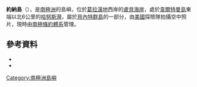 {{coord|66|55|S|67|42|W|source:GNIS|display=title}}

'''約納島'''（{{lang-en|Jona Island}}），是[[南極洲|南極洲]]的島嶼，位於[[葛拉漢地|葛拉漢地]]西岸的[[盧貝海岸|盧貝海岸]]，處於[[韋爾特曼島|韋爾特曼島]]東端以北6公里的[[哈努斯灣|哈努斯灣]]，屬於[[貝內特群島|貝內特群島]]的一部分，由[[美國|美國]]探險隊拍攝空中照片，現時由[[南極條約體系|南極條約體系]]管理。

==參考資料==
*{{cite gnis | type = antarid | id = 7630| name = Jona Island | accessdate = 2013-04-05}}
*{{usgs-gazetteer|id=7630}}

{{DEFAULTSORT:Jona Island}}
[[Category:南極洲島嶼|Category:南極洲島嶼]]


{{LoubetCoast-geo-stub}}